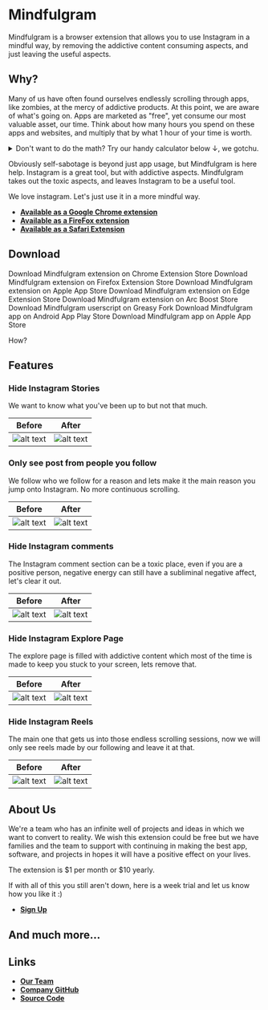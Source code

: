 
# Mindfulgram

<Logo />

Mindfulgram is a browser extension that allows you to use Instagram in a mindful way, by removing the addictive content consuming aspects, and just leaving the useful aspects.

## Why?

Many of us have often found ourselves endlessly scrolling through apps, like zombies, at the mercy of addictive products. At this point, we are aware of what's going on. Apps are marketed as "free", yet consume our most valuable asset, our time. Think about how many hours you spend on these apps and websites, and multiply that by what 1 hour of your time is worth.

<details>
  <summary>
    Don't want to do the math? Try our handy calculator below ↓, we gotchu.
  </summary>
  <AppUsageCostCalculator />
</details>

Obviously self-sabotage is beyond just app usage, but Mindfulgram is here help. Instagram is a great tool, but with addictive aspects. Mindfulgram takes out the toxic aspects, and leaves Instagram to be a useful tool.

We love instagram. Let's just use it in a more mindful way.

- **[Available as a Google Chrome extension ](https://www.example.com)**
- **[Available as a FireFox extension ](https://www.example.com)**
- **[Available as a Safari Extension ](https://www.example.com)**

## Download

Download Mindfulgram extension on Chrome Extension Store
Download Mindfulgram extension on Firefox Extension Store
Download Mindfulgram extension on Apple App Store
Download Mindfulgram extension on Edge Extension Store
Download Mindfulgram extension on Arc Boost Store
Download Mindfulgram userscript on Greasy Fork
Download Mindfulgram app on Android App Play Store
Download Mindfulgram app on Apple App Store

How?

## Features

### Hide Instagram Stories

We want to know what you've been up to but not that much.

| Before                                                                      | After                                                                                    |
| --------------------------------------------------------------------------- | ---------------------------------------------------------------------------------------- |
| ![alt text](/img/Screenshots/InstagramStories.png 'Hide Instagram Stories') | ![alt text](/img/ProcessedScreenshots/HideInstagramStories.png 'Hide Instagram Stories') |

### Only see post from people you follow

We follow who we follow for a reason and lets make it the main reason you jump onto Instagram. No more continuous scrolling.

| Before                                                                                     | After                                                                                                   |
| ------------------------------------------------------------------------------------------ | ------------------------------------------------------------------------------------------------------- |
| ![alt text](/img/Screenshots/InstagramSuggestedPosts.png 'Hide Instagram suggested posts') | ![alt text](/img/ProcessedScreenshots/HideInstagramSuggestedPosts.png 'Hide Instagram suggested posts') |

### Hide Instagram comments

The Instagram comment section can be a toxic place, even if you are a positive person, negative energy can still have a subliminal negative affect, let's clear it out.

| Before                                                                        | After                                                                                      |
| ----------------------------------------------------------------------------- | ------------------------------------------------------------------------------------------ |
| ![alt text](/img/Screenshots/InstagramComments.png 'Hide Instagram comments') | ![alt text](/img/ProcessedScreenshots/HideInstagramComments.png 'Hide Instagram comments') |

### Hide Instagram Explore Page

The explore page is filled with addictive content which most of the time is made to keep you stuck to your screen, lets remove that.

| Before                                                                               | After                                                                                             |
| ------------------------------------------------------------------------------------ | ------------------------------------------------------------------------------------------------- |
| ![alt text](/img/Screenshots/InstagramExplorePage.png 'Hide Instagram explore page') | ![alt text](/img/ProcessedScreenshots/HideInstagramExplorePage.png 'Hide Instagram explore page') |

### Hide Instagram Reels

The main one that gets us into those endless scrolling sessions, now we will only see reels made by our following and leave it at that.

| Before                                                                  | After                                                    |
| ----------------------------------------------------------------------- | -------------------------------------------------------- |
| ![alt text](/img/Screenshots/InstagramReels.png 'Hide Instagram reels') | ![alt text](/img/mindfulgram.png 'Hide Instagram reels') |

## About Us

We're a team who has an infinite well of projects and ideas in which we want to convert to reality. We wish this extension could be free but we have families and the team to support with continuing in making the best app, software, and projects in hopes it will have a positive effect on your lives.

The extension is $1 per month or $10 yearly.

If with all of this you still aren't down, here is a week trial and let us know how you like it :)

- **[Sign Up](https://www.example.com)**

## And much more...

## Links

- **[Our Team](https://www.trapnstudio.dev/)**
- **[Company GitHub](https://github.com/Trapnstudio)**
- **[Source Code](https://github.com/Trapnstudio/MindfulgramSite)**
